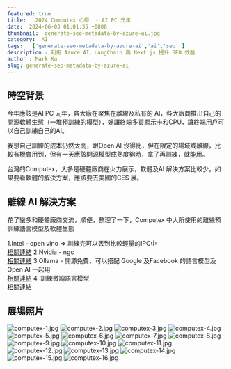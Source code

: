 ```yaml
---
featured: true
title:   2024 Computex 心得  - AI PC 元年
date:  2024-06-03 01:01:35 +0800
thumbnail:  generate-seo-metadata-by-azure-ai.jpg
category:  AI  
tags:   ['generate-seo-metadata-by-azure-ai','ai','seo' ]
description : 利用 Azure AI、LangChain 與 Next.js 提升 SEO 效益
author : Mark Ku
slug: generate-seo-metadata-by-azure-ai
---
```

## 時空背景
今年應該是AI PC 元年，各大廠在聚焦在離線及私有的 AI，各大廠商推出自己的開源軟體生態（一堆預訓練的模型），好讓終端多買顯示卡和CPU，讓終端用戶可以自己訓練自己的AI。

我想自己訓練的成本仍然太高，跟Open AI 沒得比，但在限定的場域或離線，比較有機會用到，但有一天應該開源模型成熟度夠時，拿了再訓練，就能用。

台灣的Computex，大多是硬體廠商在火力展示，軟體及AI 解決方案比較少，如果要看軟體的解決方案，應該要去美國的CES 展。

## 離線 AI 解決方案

花了蠻多和硬體廠商交流，順便，整理了一下，Computex 中大所使用的離線預訓練語言模型及軟體生態

1.Intel - open vino   => 訓練完可以丟到比較輕量的IPC中  
[相關連結](https://docs.openvino.ai/2022.3/home.html#:~:text=OpenVINO%20is%20an%20open%2Dsource,Get%20started%20with%20OpenVINO.)
2.Nvidia - ngc  
[相關連結](https://catalog.ngc.nvidia.com/?filters=&orderBy=weightPopularDESC&query=&page=&pageSize=)
3.Ollama - 開源免費、可以搭配 Google 及Facebook 的語言模型及Open AI 一起用  
[相關連結](https://www.youtube.com/watch?v=JpQC0W91E6k)
4. 訓練微調語言模型  
[相關連結](https://unsloth.ai/)

## 展場照片
![computex-1.jpg](unboxing-1.jpg)
![computex-2.jpg](unboxing-2.jpg)
![computex-3.jpg](unboxing-3.jpg)
![computex-4.jpg](unboxing-4.jpg)
![computex-5.jpg](unboxing-5.jpg)
![computex-6.jpg](unboxing-6.jpg)
![computex-7.jpg](unboxing-7.jpg)
![computex-8.jpg](unboxing-8.jpg)
![computex-9.jpg](unboxing-9.jpg)
![computex-10.jpg](unboxing-10.jpg)
![computex-11.jpg](unboxing-11.jpg)
![computex-12.jpg](unboxing-12.jpg)
![computex-13.jpg](unboxing-13.jpg)
![computex-14.jpg](unboxing-14.jpg)
![computex-15.jpg](unboxing-15.jpg)
![computex-16.jpg](unboxing-16.jpg)
